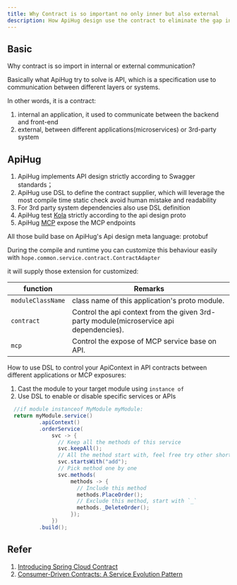 ```yaml
---
title: Why Contract is so important no only inner but also external
description: How ApiHug design use the contract to eliminate the gap inner and external
---
```




## Basic

<TipInfo>
  Why contract is so import in internal or external communication?
</TipInfo>

Basically what ApiHug try to solve is API, which is a specification use to communication between different layers or systems. 

In other words, it is a contract:

1. internal an application, it used to communicate between the backend and front-end
2. external, between different applications(microservices) or 3rd-party system


## ApiHug

1. ApiHug implements API design strictly according to Swagger standards；
2. ApiHug use DSL to define the contract supplier, which will leverage the most compile time static check avoid human mistake and readability
3. For 3rd party system dependencies also use DSL definition
4. ApiHug test [Kola](/docs/kola) strictly according to the api design proto
5. ApiHug [MCP](/docs/mcp/001_start) expose the MCP endpoints 

All those build base on ApiHug's Api design meta language: protobuf

During the compile and runtime you can customize this behaviour easily with `hope.common.service.contract.ContractAdapter`

it will supply those extension for customized:


| function          | Remarks                                                                                 |
|-------------------|-----------------------------------------------------------------------------------------|
| `moduleClassName` | class name of this application's proto module.                                          |
| `contract`        | Control the api context from the given 3rd-party module(microservice api dependencies). |
| `mcp`             | Control the expose of MCP service base on API.                                          |

How to use DSL to control your ApiContext in API contracts between different applications or MCP exposures:

1. Cast the module to your target module using `instance of`
2. Use DSL to enable or disable specific services or APIs

```java
  //if module instanceof MyModule myModule: 
  return myModule.service()
          .apiContext()
          .orderService(
              svc -> {
                // Keep all the methods of this service
                svc.keepAll();
                // All the method start with, feel free try other shortcut
                svc.startsWith("add");
                // Pick method one by one
                svc.methods(
                    methods -> {
                      // Include this method
                      methods.PlaceOrder();
                      // Exclude this method, start with `_`
                      methods._DeleteOrder();
                    });
              })
          .build();
```


## Refer

1. [Introducing Spring Cloud Contract](https://docs.spring.io/spring-cloud-contract/reference/getting-started/introducing-spring-cloud-contract.html)
2. [Consumer-Driven Contracts: A Service Evolution Pattern](https://martinfowler.com/articles/consumerDrivenContracts.html)
